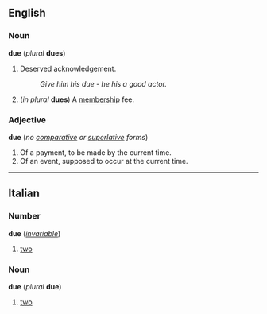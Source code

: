 ==English==
===Noun===
'''due''' (''plural'' '''dues''')

#Deserved acknowledgement.
#:''Give him his due - he his a good actor.''
#(''in plural'' '''dues''') A [[membership]] fee.

===Adjective===
'''due''' (''no [[comparative]] or [[superlative]] forms'')

#Of a payment, to be made by the current time.
#Of an event, supposed to occur at the current time.

----
==Italian==
===Number===
'''due''' (''[[invariable]]'')

#[[two]]

<!--do not put non-English translations in foreign-language entries-->

===Noun===
'''due''' (''plural'' '''due''') <!--sic-->

#[[two]]

<!--do not put non-English translations in foreign-language entries-->